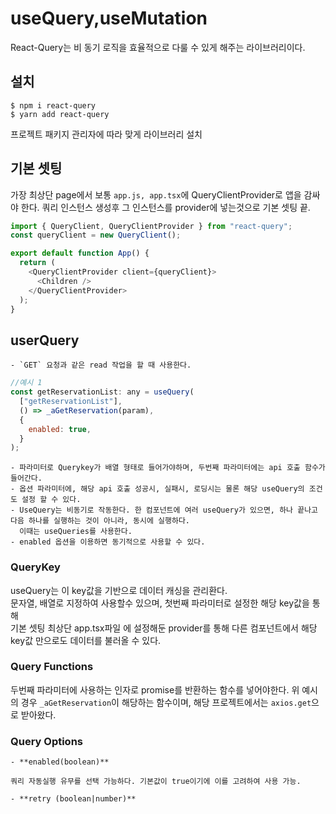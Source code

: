# useQuery,useMutation

React-Query는 비 동기 로직을 효율적으로 다룰 수 있게 해주는 라이브러리이다.

## 설치

```console
$ npm i react-query
$ yarn add react-query
```

프로젝트 패키지 관리자에 따라 맞게 라이브러리 설치

## 기본 셋팅

가장 최상단 page에서 보통 `app.js, app.tsx`에 QueryClientProvider로 앱을 감싸야 한다.
쿼리 인스턴스 생성후 그 인스턴스를 provider에 넣는것으로 기본 셋팅 끝.

```javascript
import { QueryClient, QueryClientProvider } from "react-query";
const queryClient = new QueryClient();

export default function App() {
  return (
    <QueryClientProvider client={queryClient}>
      <Children />
    </QueryClientProvider>
  );
}
```

## userQuery

    - `GET` 요청과 같은 read 작업을 할 때 사용한다.

```javascript
//예시 1
const getReservationList: any = useQuery(
  ["getReservationList"],
  () => _aGetReservation(param),
  {
    enabled: true,
  }
);
```

    - 파라미터로 Querykey가 배열 형태로 들어가야하며, 두번째 파라미터에는 api 호출 함수가 들어간다.
    - 옵션 파라미터에, 해당 api 호출 성공시, 실패시, 로딩시는 물론 해당 useQuery의 조건도 설정 할 수 있다.
    - UseQuery는 비동기로 작동한다. 한 컴포넌트에 여러 useQuery가 있으면, 하나 끝나고 다음 하나를 실행하는 것이 아니라, 동시에 실행하다.
      이때는 useQueries를 사용한다.
    - enabled 옵션을 이용하면 동기적으로 사용할 수 있다.

### QueryKey

useQuery는 이 key값을 기반으로 데이터 캐싱을 관리환다.  
문자열, 배열로 지정하여 사용할수 있으며, 첫번째 파라미터로 설정한 해당 key값을 통해  
기본 셋팅 최상단 app.tsx파일 에 설정해둔 provider를 통해 다른 컴포넌트에서 해당 key값 만으로도 데이터를 불러올 수 있다.

### Query Functions

두번째 파라미터에 사용하는 인자로 promise를 반환하는 함수를 넣어야한다.
위 예시의 경우 `_aGetReservation`이 해당하는 함수이며, 해당 프로젝트에서는 `axios.get`으로 받아왔다.

### Query Options

    - **enabled(boolean)**

    쿼리 자동실행 유무를 선택 가능하다. 기본값이 true이기에 이를 고려하여 사용 가능.

    - **retry (boolean|number)**
